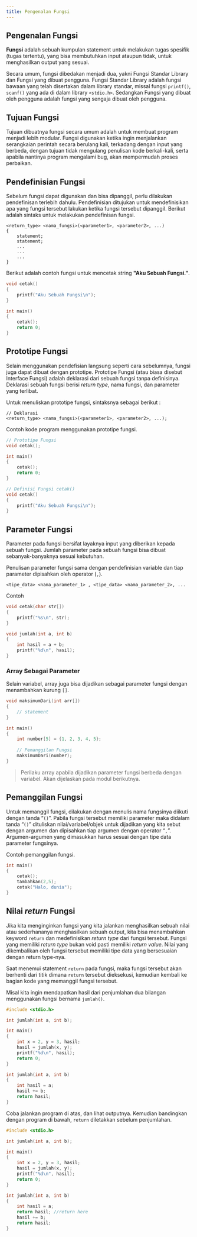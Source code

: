 ```yaml
---
title: Pengenalan Fungsi
---
```


## Pengenalan Fungsi

**Fungsi** adalah sebuah kumpulan statement untuk melakukan tugas spesifik (tugas tertentu), yang bisa membutuhkan input ataupun tidak, untuk menghasilkan output yang sesuai.

Secara umum, fungsi dibedakan menjadi dua, yakni Fungsi Standar Library dan Fungsi yang dibuat pengguna. Fungsi Standar Library adalah fungsi bawaan yang telah disertakan dalam library standar, missal fungsi `printf()`, `scanf()` yang ada di dalam library `<stdio.h>`. Sedangkan Fungsi yang dibuat oleh pengguna adalah fungsi yang sengaja dibuat oleh pengguna.

## Tujuan Fungsi

Tujuan dibuatnya fungsi secara umum adalah untuk membuat program menjadi lebih modular. Fungsi digunakan ketika ingin menjalankan serangkaian perintah secara berulang kali, terkadang dengan input yang berbeda, dengan tujuan tidak mengulang penulisan kode berkali-kali, serta apabila nantinya program mengalami bug, akan mempermudah proses perbaikan.

## Pendefinisian Fungsi

Sebelum fungsi dapat digunakan dan bisa dipanggil, perlu dilakukan pendefinisan terlebih dahulu. Pendefinisian ditujukan untuk mendefinisikan apa yang fungsi tersebut lakukan ketika fungsi tersebut dipanggil. Berikut adalah sintaks untuk melakukan pendefinisan fungsi.

```
<return_type> <nama_fungsi>(<parameter1>, <parameter2>, ...)
{
    statement;
    statement;
    ...
    ...
    ...
}
```
Berikut adalah contoh fungsi untuk mencetak string **"Aku Sebuah Fungsi."**.
```c
void cetak()
{
    printf("Aku Sebuah Fungsi\n");
}

int main()
{
    cetak();
    return 0;
}
```

## Prototipe Fungsi

Selain menggunakan pendefisian langsung seperti cara sebelumnya, fungsi juga dapat dibuat dengan prototipe. Prototipe Fungsi (atau biasa disebut Interface Fungsi) adalah deklarasi dari sebuah fungsi tanpa definisinya. Deklarasi sebuah fungsi berisi _return type_, nama fungsi, dan parameter yang terlibat.

Untuk menuliskan prototipe fungsi, sintaksnya sebagai berikut :
```
// Deklarasi
<return_type> <nama_fungsi>(<parameter1>, <parameter2>, ...);
```

Contoh kode program menggunakan prototipe fungsi.
```c
// Prototipe Fungsi
void cetak();

int main()
{
    cetak();
    return 0;
}

// Definisi Fungsi cetak()
void cetak()
{
    printf("Aku Sebuah Fungsi\n");
}
```

## Parameter Fungsi

Parameter pada fungsi bersifat layaknya input yang diberikan kepada sebuah fungsi. Jumlah parameter pada sebuah fungsi bisa dibuat sebanyak-banyaknya sesuai kebutuhan.

Penulisan parameter fungsi sama dengan pendefinisian variable dan tiap parameter dipisahkan oleh operator (`,`).

```
<tipe_data> <nama_parameter_1> , <tipe_data> <nama_parameter_2>, ...
```
Contoh
```c
void cetak(char str[])
{
    printf("%s\n", str);
}

void jumlah(int a, int b)
{
    int hasil = a + b;
    printf("%d\n", hasil);
}
```

### Array Sebagai Parameter

Selain variabel, array juga bisa dijadikan sebagai parameter fungsi dengan menambahkan kurung `[]`.
```c
void maksimumDari(int arr[])
{
    // statement
}

int main()
{
    int number[5] = {1, 2, 3, 4, 5};
    
    // Pemanggilan Fungsi
    maksimumDari(number);
}
```
> Perilaku array apabila dijadikan parameter fungsi berbeda dengan variabel. Akan dijelaskan pada modul berikutnya.

## Pemanggilan Fungsi

Untuk memanggil fungsi, dilakukan dengan menulis nama fungsinya diikuti dengan tanda “`()`”. Pabila fungsi tersebut memiliki parameter maka didalam tanda “`()`” dituliskan nilai/variabel/objek untuk dijadikan yang kita sebut dengan argumen dan dipisahkan tiap argumen dengan operator “`,`”. Argumen-argumen yang dimasukkan harus sesuai dengan tipe data parameter fungsinya.

Contoh pemanggilan fungsi.

```c
int main()
{
    cetak();
    tambahkan(2,5);
    cetak("Halo, dunia");
}
```

## Nilai _return_ Fungsi

Jika kita menginginkan fungsi yang kita jalankan menghasilkan sebuah nilai atau sederhananya menghasilkan sebuah output,  kita bisa menambahkan keyword `return` dan medefinisikan _return type_ dari fungsi tersebut. Fungsi yang memiliki _return type_ bukan void pasti memiliki _return value_. Nilai yang dikembalikan oleh fungsi tersebut memiliki tipe data yang bersesuaian dengan return type-nya.

Saat menemui statement `return` pada fungsi, maka fungsi tersebut akan berhenti dari titik dimana `return` tersebut dieksekusi, kemudian kembali ke bagian kode yang memanggil fungsi tersebut.

Misal kita ingin mendapatkan hasil dari penjumlahan dua bilangan menggunakan fungsi bernama `jumlah()`.

```c
#include <stdio.h>

int jumlah(int a, int b);

int main()
{
    int x = 2, y = 3, hasil;
    hasil = jumlah(x, y);
    printf("%d\n", hasil);
    return 0;
}

int jumlah(int a, int b)
{
    int hasil = a;
    hasil += b;
    return hasil;
}
```
Coba jalankan program di atas, dan lihat outputnya. Kemudian bandingkan dengan program di bawah, `return` diletakkan sebelum penjumlahan.
```c
#include <stdio.h>

int jumlah(int a, int b);

int main()
{
    int x = 2, y = 3, hasil;
    hasil = jumlah(x, y);
    printf("%d\n", hasil);
    return 0;
}

int jumlah(int a, int b)
{
    int hasil = a;
    return hasil; //return here
    hasil += b;
    return hasil;
}
```